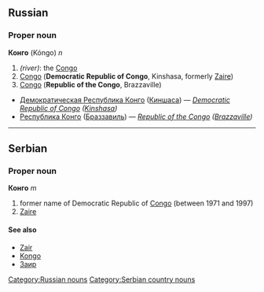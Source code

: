 ==Russian==
[[Category:Russian nouns]]
===Proper noun===
'''Конго''' (Kóngo) ''n''
#''(river)'': the [[Congo]]
# [[Congo]] ('''Democratic Republic of Congo''', Kinshasa, formerly [[Zaire]])
# [[Congo]] ('''Republic of the Congo''', Brazzaville)
*[[Демократическая Республика Конго]] ([[Киншаса]]) — ''[[Democratic Republic of Congo]] ([[Kinshasa]])''
*[[Республика Конго]] ([[Браззавиль]]) — ''[[Republic of the Congo]] ([[Brazzaville]])''
----
==Serbian==
===Proper noun===
'''Конго''' ''m''
#former name of Democratic Republic of [[Congo]] (between 1971 and 1997)
#[[Zaire]]
====See also====
*[[Zair]]
*[[Kongo]]
*[[Заир]]
[[Category:Serbian country nouns]]